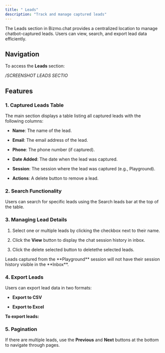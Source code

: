 ```yaml
---
title: " Leads"
description: "Track and manage captured leads"
---
```


The Leads section in Bizmo.chat provides a centralized location to manage chatbot-captured leads. Users can view, search, and export lead data efficiently.

## Navigation

To access the **Leads** section:

<Steps>
  <Step title="Log in to your Bizmo.chat account." />

  <Step title="From the left sidebar, navigate to Engagement > Leads." />
</Steps>

*/SCREENSHOT LEADS SECTIO*

## Features

### 1. Captured Leads Table

The main section displays a table listing all captured leads with the following columns:

* **Name**: The name of the lead.

* **Email**: The email address of the lead.

* **Phone**: The phone number (if captured).

* **Date Added**: The date when the lead was captured.

* **Session**: The session where the lead was captured (e.g., Playground).

* **Actions**: A delete button to remove a lead.

### 2. Search Functionality

Users can search for specific leads using the Search leads bar at the top of the table.

### 3. Managing Lead Details

1. Select one or multiple leads by clicking the checkbox next to their name.

2. Click the **View** button to display the chat session history in inbox.

3. Click the delete selected button to deletethe selected leads.

<Warning>
  Leads captured from the **Playground** session will not have their session history visible in the **Inbox**.
</Warning>

### 4. Export Leads

Users can export lead data in two formats:

* **Export to CSV**

* **Export to Excel**

**To export leads:**

<Steps>
  <Step title="Click the Export Leads button (top-right corner)." />

  <Step title="Choose the desired format." />
</Steps>

### 5. Pagination

If there are multiple leads, use the **Previous** and **Next** buttons at the bottom to navigate through pages.